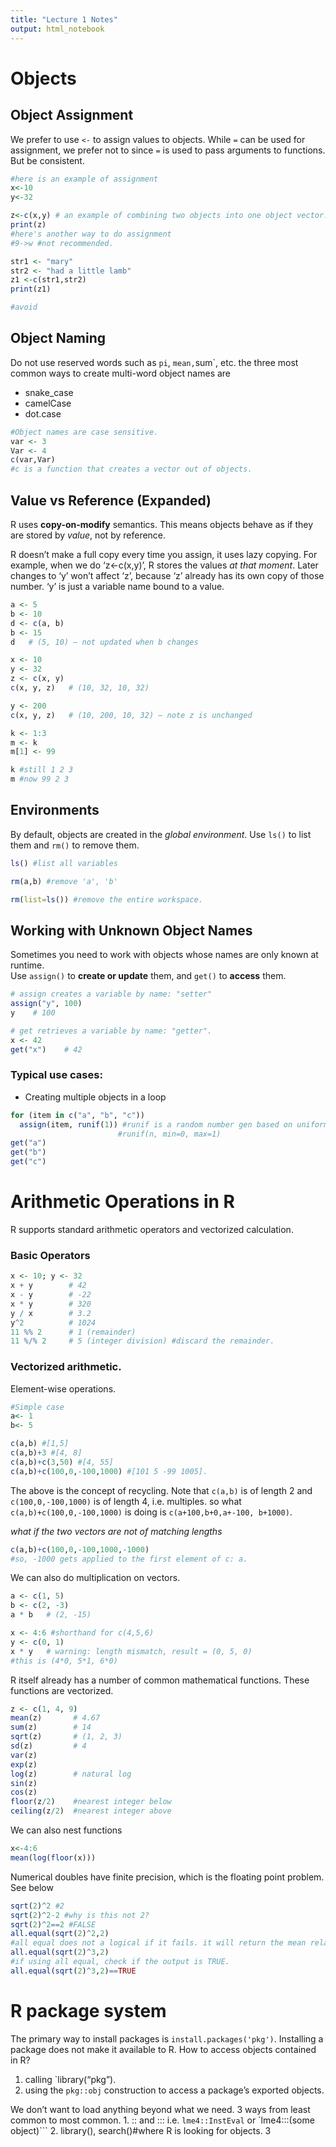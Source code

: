```yaml
---
title: "Lecture 1 Notes"
output: html_notebook
---
```



# Objects

## Object Assignment
We prefer to use `<-` to assign values to objects. While `=` can be used for assignment, we prefer not to since `=` is used to pass arguments to functions. But be consistent. 
```r
#here is an example of assignment
x<-10
y<-32

z<-c(x,y) # an example of combining two objects into one object vector. 
print(z)
#here's another way to do assignment
#9->w #not recommended. 

str1 <- "mary"
str2 <- "had a little lamb"
z1 <-c(str1,str2)
print(z1)

#avoid

```
## Object Naming

Do not use reserved words such as `pi`, `mean, `sum`, etc. 
the three most common ways to create multi-word object names are 

- snake_case
- camelCase
- dot.case

```r
#Object names are case sensitive. 
var <- 3
Var <- 4
c(var,Var)
#c is a function that creates a vector out of objects. 
```
## Value vs Reference (Expanded)

R uses **copy-on-modify** semantics. This means objects behave as if they are stored by *value*, not by reference.

R doesn't make a full copy every time you assign, it uses lazy copying. For example, when we do 'z<-c(x,y)', R stores the values *at that moment*. 
Later changes to 'y' won't affect 'z', because 'z' already has its own copy of those number. 
'y' is just a variable name bound to a value. 

```r
a <- 5
b <- 10
d <- c(a, b)
b <- 15
d   # (5, 10) – not updated when b changes

x <- 10
y <- 32
z <- c(x, y)
c(x, y, z)   # (10, 32, 10, 32)

y <- 200
c(x, y, z)   # (10, 200, 10, 32) – note z is unchanged

k <- 1:3
m <- k
m[1] <- 99

k #still 1 2 3
m #now 99 2 3
```
## Environments

By default, objects are created in the *global environment*. Use `ls()` to list them and `rm()` to remove them. 

```r
ls() #list all variables

rm(a,b) #remove 'a', 'b'

rm(list=ls()) #remove the entire workspace. 
```

## Working with Unknown Object Names

Sometimes you need to work with objects whose names are only known at runtime.  
Use `assign()` to **create or update** them, and `get()` to **access** them.

```r
# assign creates a variable by name: "setter"
assign("y", 100)
y    # 100

# get retrieves a variable by name: "getter". 
x <- 42
get("x")    # 42
```

### Typical use cases: 

- Creating multiple objects in a loop

```r
for (item in c("a", "b", "c"))
  assign(item, runif(1)) #runif is a random number gen based on uniform dist. 
                        #runif(n, min=0, max=1)
get("a")
get("b")
get("c")

```

# Arithmetic Operations in R

R supports standard arithmetic operators and vectorized calculation.

### Basic Operators
```r
x <- 10; y <- 32
x + y        # 42
x - y        # -22
x * y        # 320
y / x        # 3.2
y^2          # 1024
11 %% 2      # 1 (remainder)
11 %/% 2     # 5 (integer division) #discard the remainder. 
```

### Vectorized arithmetic.
Element-wise operations. 

```r

#Simple case
a<- 1
b<- 5

c(a,b) #[1,5]
c(a,b)+3 #[4, 8]
c(a,b)+c(3,50) #[4, 55]
c(a,b)+c(100,0,-100,1000) #[101 5 -99 1005]. 
```
The above is the concept of recycling. Note that `c(a,b)` is of length 2 and `c(100,0,-100,1000)` is of length 4, i.e. multiples. so what `c(a,b)+c(100,0,-100,1000)` is doing is `c(a+100,b+0,a+-100, b+1000)`. 

*what if the two vectors are not of matching lengths*

```r
c(a,b)+c(100,0,-100,1000,-1000)
#so, -1000 gets applied to the first element of c: a. 

```
We can also do multiplication on vectors. 

```r

a <- c(1, 5)
b <- c(2, -3)
a * b   # (2, -15)

x <- 4:6 #shorthand for c(4,5,6)
y <- c(0, 1)
x * y   # warning: length mismatch, result = (0, 5, 0)
#this is (4*0, 5*1, 6*0)

```

R itself already has a number of common mathematical functions. These functions are vectorized. 

```r
z <- c(1, 4, 9)
mean(z)       # 4.67
sum(z)        # 14
sqrt(z)       # (1, 2, 3)
sd(z)         # 4
var(z)
exp(z)
log(z)        # natural log
sin(z)
cos(z)
floor(z/2)    #nearest integer below
ceiling(z/2)  #nearest integer above
```

We can also nest functions 
```r
x<-4:6
mean(log(floor(x)))
```
Numerical doubles have finite precision, which is the floating point problem. See below
```r
sqrt(2)^2 #2  
sqrt(2)^2-2 #why is this not 2?
sqrt(2)^2==2 #FALSE
all.equal(sqrt(2)^2,2) 
#all equal does not a logical if it fails. it will return the mean relative difference
all.equal(sqrt(2)^3,2)
#if using all equal, check if the output is TRUE. 
all.equal(sqrt(2)^3,2)==TRUE

```
# R package system
The primary way to install packages is `install.packages('pkg')`.
Installing a package does not make it available to R. How to access objects contained in R?

1. calling `library("pkg"). 
2. using the `pkg::obj` construction to access a package's exported objects. 

We don't want to load anything beyond what we need. 3 ways from least common to most common. 
1. :: and ::: i.e. `lme4::InstEval` or `lme4:::(some object)```
2. library(), search()#where R is looking for objects. 
3


